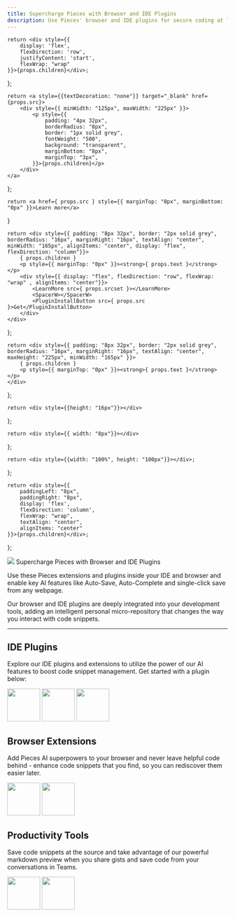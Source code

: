 ```yaml
---
title: Supercharge Pieces with Browser and IDE Plugins
description: Use Pieces' browser and IDE plugins for secure coding at lightning speeds. Pieces enables key AI features like Auto-Save, Auto-Complete and single-click save.
---
```


    return <div style={{
        display: 'flex',
        flexDirection: 'row',
        justifyContent: 'start',
        flexWrap: "wrap"
    }}>{props.children}</div>;
};

    return <a style={{textDecoration: "none"}} target="_blank" href={props.src}>
        <div style={{ minWidth: "125px", maxWidth: "225px" }}>
            <p style={{
                padding: "4px 32px",
                borderRadius: "8px",
                border: "1px solid grey",
                fontWeight: "500",
                background: "transparent",
                marginBottom: "8px",
                marginTop: "3px",
            }}>{props.children}</p>
        </div>
    </a>
};

    return <a href={ props.src } style={{ marginTop: "0px", marginBottom: "0px" }}>Learn more</a>
}

    return <div style={{ padding: "8px 32px", border: "2px solid grey", borderRadius: "16px", marginRight: "16px", textAlign: "center", minWidth: "165px", alignItems: "center", display: "flex", flexDirection: "column"}}>
        { props.children }
        <p style={{ marginTop: "0px" }}><strong>{ props.text }</strong></p>
        <div style={{ display: "flex", flexDirection: "row", flexWrap: "wrap" , alignItems: "center"}}>
            <LearnMore src={ props.srcset }></LearnMore>
            <SpacerW></SpacerW>
            <PluginInstallButton src={ props.src }>Get</PluginInstallButton>
        </div>
    </div>
};

    return <div style={{ padding: "8px 32px", border: "2px solid grey", borderRadius: "16px", marginRight: "16px", textAlign: "center", maxHeight: "225px", minWidth: "165px" }}>
        { props.children }
        <p style={{ marginTop: "0px" }}><strong>{ props.text }</strong></p>
    </div>
};

    return <div style={{height: "16px"}}></div>
};

    return <div style={{ width: "8px"}}></div>
};

    return <div style={{width: "100%", height: "100px"}}></div>;
};

    return <div style={{
        paddingLeft: "8px",
        paddingRight: "8px",
        display: 'flex',
        flexDirection: 'column',
        flexWrap: "wrap",
        textAlign: "center",
        alignItems: "center"
    }}>{props.children}</div>;
};

<link rel="canonical" href="https://code.pieces.app/plugins" />

<HeaderSpacer></HeaderSpacer>

<FlexColumn>
    <Image src={"/assets/headers/light/plugin_header_landing.png"} />
    <Spacer></Spacer>
    <Heading type={"h1"}>Supercharge Pieces with Browser and IDE Plugins</Heading>
    <p>Use these Pieces extensions and plugins inside your IDE and browser and enable key AI features like Auto-Save, Auto-Complete and single-click save from any webpage.</p>
    <p>Our browser and IDE plugins are deeply integrated into your development tools, adding an intelligent personal micro-repository that changes the way you interact with code snippets.</p>
</FlexColumn>

---

## IDE Plugins

Explore our IDE plugins and extensions to utilize the power of our AI features to boost code snippet management. Get started with a plugin below:

<GridFlexRow>
    <PluginButton1 text={"VS Code IDE"} src={"https://marketplace.visualstudio.com/items?itemName=MeshIntelligentTechnologiesInc.pieces-vscode"} srcSet={"/plugins/vscode"}>
        <Image width="75" src={"/assets/logos/vscode_logo.png"} />
    </PluginButton1>
    <PluginButton src={"/assets/logos/jetbrains_logo.png"} text={"Jetbrains IDE"}>
        <Image width="75" src={"/assets/logos/jetbrains_logo.png"} />
    </PluginButton>
    <PluginButton src={"/assets/logos/ue_logo.png"} text={"UltraEdit IDE"}>
        <Image width="75" src={"/assets/logos/ue_logo.png"} />
    </PluginButton>
</GridFlexRow>

<Spacer></Spacer>

## Browser Extensions

Add Pieces AI superpowers to your browser and never leave helpful code behind - enhance code snippets that you find, so you can rediscover them easier later.

<GridFlexRow>
    <PluginButton text={"Chrome"}>
        <Image width="75" src={"/assets/logos/chrome_logo.png"} />
    </PluginButton>
    <PluginButton text={"Edge"}>
        <Image width="75" src={"/assets/logos/edge_logo.png"} />
    </PluginButton>
</GridFlexRow>

<Spacer></Spacer>

## Productivity Tools

Save code snippets at the source and take advantage of our powerful markdown preview when you share gists and save code from your conversations in Teams.

<GridFlexRow>
    <PluginButton text={"GitHub"}>
        <Image width="75" src={"/assets/logos/github_logo.png"} />
    </PluginButton>
    <PluginButton text={"Teams"}>
        <Image width="75" src={"/assets/logos/teams_logo.png"} />
    </PluginButton>
</GridFlexRow>

